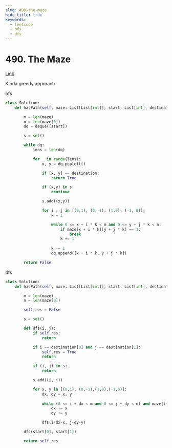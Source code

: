 ```yaml
---
slug: 490-the-maze
hide_title: true
keywords:
  - leetcode
  - bfs
  - dfs
---
```


# 490. The Maze

[Link](https://leetcode.com/problems/the-maze/description/)

Kinda greedy approach

bfs

```python
class Solution:
    def hasPath(self, maze: List[List[int]], start: List[int], destination: List[int]) -> bool:

        m = len(maze)
        n = len(maze[0])
        dq = deque([start])

        s = set()

        while dq:
            lens = len(dq)

            for _ in range(lens):
                x, y = dq.popleft()

                if [x, y] == destination:
                    return True

                if (x,y) in s:
                    continue

                s.add((x,y))

                for i , j in [(0,1), (0,-1), (1,0), (-1, 0)]:
                    k = 1

                    while 0 <= x + i * k < m and 0 <= y + j * k < n:
                        if maze[x + i * k][y + j * k] == 1:
                            break
                        k += 1
                    
                    k -= 1
                    dq.append([x + i * k, y + j * k])

        return False
```


dfs

```python
class Solution:
    def hasPath(self, maze: List[List[int]], start: List[int], destination: List[int]) -> bool:

        m = len(maze)
        n = len(maze[0])

        self.res = False

        s = set()

        def dfs(i, j):
            if self.res:
                return

            if i == destination[0] and j == destination[1]:
                self.res = True
                return

            if (i, j) in s:
                return

            s.add((i, j))

            for x, y in [(0,1), (0,-1),(1,0),(-1,0)]:
                dx, dy = x, y
                
                while (0 <= i + dx < m and 0 <= j + dy < n) and maze[i+dx][j+dy] == 0:
                    dx += x
                    dy += y

                dfs(i+dx-x, j+dy-y)

        dfs(start[0], start[1])

        return self.res
```


